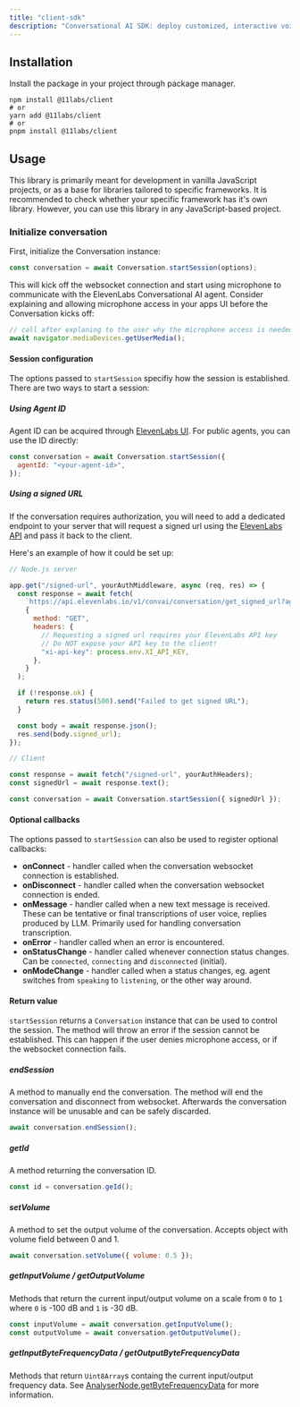 ```yaml
---
title: "client-sdk"
description: "Conversational AI SDK: deploy customized, interactive voice agents in minutes."
---
```


## Installation

Install the package in your project through package manager.

```shell
npm install @11labs/client
# or
yarn add @11labs/client
# or
pnpm install @11labs/client
```

## Usage

This library is primarily meant for development in vanilla JavaScript projects, or as a base for libraries tailored to specific frameworks.
It is recommended to check whether your specific framework has it's own library.
However, you can use this library in any JavaScript-based project.

### Initialize conversation

First, initialize the Conversation instance:

```js
const conversation = await Conversation.startSession(options);
```

This will kick off the websocket connection and start using microphone to communicate with the ElevenLabs Conversational AI agent. Consider explaining and allowing microphone access in your apps UI before the Conversation kicks off:

```js
// call after explaning to the user why the microphone access is needed
await navigator.mediaDevices.getUserMedia();
```

#### Session configuration

The options passed to `startSession` specifiy how the session is established. There are two ways to start a session:

##### Using Agent ID

Agent ID can be acquired through [ElevenLabs UI](https://elevenlabs.io/app/conversational-ai).
For public agents, you can use the ID directly:

```js
const conversation = await Conversation.startSession({
  agentId: "<your-agent-id>",
});
```

##### Using a signed URL

If the conversation requires authorization, you will need to add a dedicated endpoint to your server that
will request a signed url using the [ElevenLabs API](https://elevenlabs.io/docs/introduction) and pass it back to the client.

Here's an example of how it could be set up:

```js
// Node.js server

app.get("/signed-url", yourAuthMiddleware, async (req, res) => {
  const response = await fetch(
    `https://api.elevenlabs.io/v1/convai/conversation/get_signed_url?agent_id=${process.env.AGENT_ID}`,
    {
      method: "GET",
      headers: {
        // Requesting a signed url requires your ElevenLabs API key
        // Do NOT expose your API key to the client!
        "xi-api-key": process.env.XI_API_KEY,
      },
    }
  );

  if (!response.ok) {
    return res.status(500).send("Failed to get signed URL");
  }

  const body = await response.json();
  res.send(body.signed_url);
});
```

```js
// Client

const response = await fetch("/signed-url", yourAuthHeaders);
const signedUrl = await response.text();

const conversation = await Conversation.startSession({ signedUrl });
```

#### Optional callbacks

The options passed to `startSession` can also be used to register optional callbacks:

- **onConnect** - handler called when the conversation websocket connection is established.
- **onDisconnect** - handler called when the conversation websocket connection is ended.
- **onMessage** - handler called when a new text message is received. These can be tentative or final transcriptions of user voice, replies produced by LLM. Primarily used for handling conversation transcription.
- **onError** - handler called when an error is encountered.
- **onStatusChange** - handler called whenever connection status changes. Can be `connected`, `connecting` and `disconnected` (initial).
- **onModeChange** - handler called when a status changes, eg. agent switches from `speaking` to `listening`, or the other way around.

#### Return value

`startSession` returns a `Conversation` instance that can be used to control the session. The method will throw an error if the session cannot be established. This can happen if the user denies microphone access, or if the websocket connection
fails.

##### endSession

A method to manually end the conversation. The method will end the conversation and disconnect from websocket.
Afterwards the conversation instance will be unusable and can be safely discarded.

```js
await conversation.endSession();
```

##### getId

A method returning the conversation ID.

```js
const id = conversation.geId();
```

##### setVolume

A method to set the output volume of the conversation. Accepts object with volume field between 0 and 1.

```js
await conversation.setVolume({ volume: 0.5 });
```

##### getInputVolume / getOutputVolume

Methods that return the current input/output volume on a scale from `0` to `1` where `0` is -100 dB and `1` is -30 dB.

```js
const inputVolume = await conversation.getInputVolume();
const outputVolume = await conversation.getOutputVolume();
```

##### getInputByteFrequencyData / getOutputByteFrequencyData

Methods that return `Uint8Array`s containg the current input/output frequency data. See [AnalyserNode.getByteFrequencyData](https://developer.mozilla.org/en-US/docs/Web/API/AnalyserNode/getByteFrequencyData) for more information.